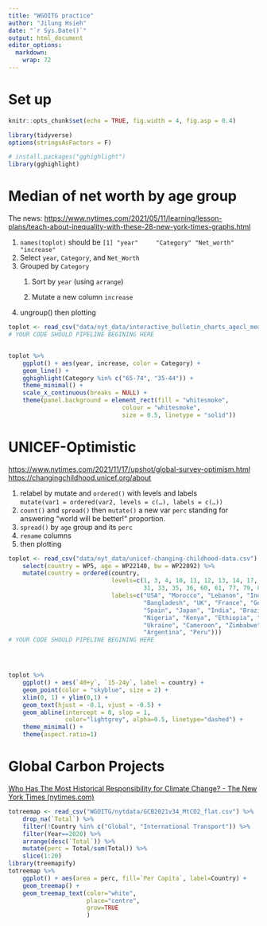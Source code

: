 ```yaml
---
title: "WGOITG practice"
author: "Jilung Hsieh"
date: "`r Sys.Date()`"
output: html_document
editor_options: 
  markdown: 
    wrap: 72
---
```


# Set up

```r
knitr::opts_chunk$set(echo = TRUE, fig.width = 4, fig.asp = 0.4)
```

```r
library(tidyverse)
options(stringsAsFactors = F)

# install.packages("gghighlight")
library(gghighlight)
```

# Median of net worth by age group

The news:
<https://www.nytimes.com/2021/05/11/learning/lesson-plans/teach-about-inequality-with-these-28-new-york-times-graphs.html>

1.  `names(toplot)` should be
    `[1] "year"     "Category" "Net_worth"       "increase"`
2.  Select `year`, `Category`, and `Net_Worth`
3.  Grouped by `Category`
    1.  Sort by `year` (using `arrange`)

    2.  Mutate a new column `increase`
4.  ungroup() then plotting

```r
toplot <- read_csv("data/nyt_data/interactive_bulletin_charts_agecl_median.csv")
# YOUR CODE SHOULD PIPELINE BEGINING HERE 



```

```r
toplot %>%    
    ggplot() + aes(year, increase, color = Category) + 
    geom_line() + 
    gghighlight(Category %in% c("65-74", "35-44")) + 
    theme_minimal() + 
    scale_x_continuous(breaks = NULL) + 
    theme(panel.background = element_rect(fill = "whitesmoke",
                                colour = "whitesmoke",
                                size = 0.5, linetype = "solid"))
```

# UNICEF-Optimistic

<https://www.nytimes.com/2021/11/17/upshot/global-survey-optimism.html>
<https://changingchildhood.unicef.org/about>

1.  relabel by mutate and `ordered()` with levels and labels\
    `mutate(var1 = ordered(var2, levels = c(…), labels = c(…))`
2.  `count()` and `spread()` then `mutate()` a new var `perc` standing
    for answering "world will be better!" proportion.
3.  `spread()` by `age` group and its `perc`
4.  `rename` columns
5.  then plotting

```r

toplot <- read_csv("data/nyt_data/unicef-changing-childhood-data.csv") %>% 
    select(country = WP5, age = WP22140, bw = WP22092) %>%
    mutate(country = ordered(country, 
                             levels=c(1, 3, 4, 10, 11, 12, 13, 14, 17, 29, 
                                      31, 33, 35, 36, 60, 61, 77, 79, 81, 87, 165), 
                             labels=c("USA", "Morocco", "Lebanon", "Indonesia",
                                      "Bangladesh", "UK", "France", "Germany",
                                      "Spain", "Japan", "India", "Brazil", 
                                      "Nigeria", "Kenya", "Ethiopia", "Mali", 
                                      "Ukraine", "Cameroon", "Zimbabwe",
                                      "Argentina", "Peru")))
# YOUR CODE SHOULD PIPELINE BEGINING HERE 





```

```r
toplot %>% 
    ggplot() + aes(`40+y`, `15-24y`, label = country) + 
    geom_point(color = "skyblue", size = 2) + 
    xlim(0, 1) + ylim(0,1) + 
    geom_text(hjust = -0.1, vjust = -0.5) + 
    geom_abline(intercept = 0, slop = 1, 
                color="lightgrey", alpha=0.5, linetype="dashed") + 
    theme_minimal() + 
    theme(aspect.ratio=1)
```

# Global Carbon Projects

[Who Has The Most Historical Responsibility for Climate Change? - The
New York Times
(nytimes.com)](https://www.nytimes.com/interactive/2021/11/12/climate/cop26-emissions-compensation.html?campaign_id=29&emc=edit_up_20211112&instance_id=45236&nl=the-upshot&regi_id=52022771&segment_id=74222&te=1&user_id=7cc6d9cd8f523e256ae41958ee8a9cb5)

```r

totreemap <- read_csv("WGOITG/nytdata/GCB2021v34_MtCO2_flat.csv") %>% 
    drop_na(`Total`) %>%
    filter(!Country %in% c("Global", "International Transport")) %>%
    filter(Year==2020) %>%
    arrange(desc(`Total`)) %>%
    mutate(perc = Total/sum(Total)) %>%
    slice(1:20)
library(treemapify)
totreemap %>%
    ggplot() + aes(area = perc, fill=`Per Capita`, label=Country) +
    geom_treemap() + 
    geom_treemap_text(color="white", 
                      place="centre", 
                      grow=TRUE
                      )
```
